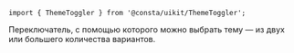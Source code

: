 
```tsx
import { ThemeToggler } from '@consta/uikit/ThemeToggler';
```

Переключатель, с помощью которого можно выбрать тему — из двух или большего количества вариантов.

<ThemeTogglerExampleQuantityTwo />
